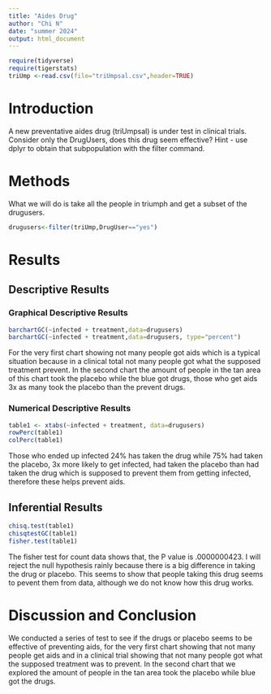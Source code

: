 ```yaml
---
title: "Aides Drug"
author: "Chi N"
date: "summer 2024"
output: html_document
---
```


```r
require(tidyverse)
require(tigerstats)
triUmp <-read.csv(file="triUmpsal.csv",header=TRUE)
```

# Introduction

<!--In this section you explain what you are trying to show.  Where did the data come from?  What is the research or other question you are trying to answer?.  If you skimp in this section expect to be marked down in your grade. Paint a picture of the project a couple of paragraphs is expected!-->

A new  preventative aides drug (triUmpsal) is under test in clinical trials. Consider only the DrugUsers, does this drug seem effective?  Hint - use dplyr to obtain that subpopulation with the filter command.

# Methods

<!--Decide on your methods:  use "variable analysis" or other appropriate descriptors.  Make sure to choose at least one graphical method and at least one numerical method. Discuss what data manipulations may be needed for example subsetting or other binning procedures and what sort of graphical displays and inferential tools will be used!-->

What we will do is take all the people in triumph and get a subset of the drugusers. 

```r
drugusers<-filter(triUmp,DrugUser=="yes")
```

# Results

<!--Divide this section into two sub-sections:  One for your descriptive  results and one for your inferential results.!-->

## Descriptive Results

### Graphical Descriptive Results

<!--Graphical results here.  Make sure to show your code.  Provide appropriate labels for axes, giving units if possible, and provide a good title for the graph, too.  Use the graphical results to describe the patterns if any that exist in the data as focused toward the research question. Bottom line is to explain the features of the graph that are relevant to conforming or departing to what is expected by your null hypothesis !-->
```r
barchartGC(~infected + treatment,data=drugusers)
barchartGC(~infected + treatment,data=drugusers, type="percent")

```
  
For the very first chart showing not many people got aids which is a typical situation because in a clinical total not many people got what the supposed treatment prevent. In the second chart the amount of people in the tan area of this chart took the placebo while the blue got drugs, those who get aids 3x as many took the placebo than the prevent drugs.

### Numerical Descriptive Results

<!--Numerical results go here. Use the numerical results to describe the patterns if any that exist in the data as focused toward the research question!-->
```r
table1 <- xtabs(~infected + treatment, data=drugusers)
rowPerc(table1)
colPerc(table1)
```

Those who ended up infected 24% has taken the drug while 75% had taken the placebo, 3x more likely to get infected, had taken the placebo than had taken the drug which is supposed to prevent them from getting infected, therefore these helps prevent aids. 

## Inferential Results

<!--State hypothesis clearly.  Make sure your discussion of the inferential test covers all the aspects that the test output produces, such as test statistic, p-value etc.  Make a decision about the null hypothesis, explain the assumptions on which the selected test/procedure was based, and why the chosen procedure satisfys the assumptions and is appropriate to answer the research question!-->

```r
chisq.test(table1)
chisqtestGC(table1)
fisher.test(table1)
```

  The fisher test for count data shows that, the P value is .0000000423. I will reject the null hypothesis rainly because there is a big difference in taking the drug or placebo. This seems to show that people taking this drug seems to pevent them from data, although we do not know how this drug works.

# Discussion and Conclusion

<!--Discussion and conclusion here.  If you found a relationship be sure to consider whether the relationship occurs because one of the variavbles causes the other, or whether they perhasps are related for some other reason.  Watch the chapter 6 videos from the GeorgeTown videos collection.!-->
 
   We conducted a series of test to see if the drugs or placebo seems to be effective of preventing aids, for the very first chart showing that not many people get aids and in a clinical trial showing that not many people got what the supposed treatment was to prevent. In the second chart that we explored the amount of people in the tan area took the placebo while blue got the drugs. 
